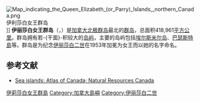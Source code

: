 {{coord|78|0|0|N|95|0|0|W|display=title}}
{{NoteTA
|G1 = Unit
|G2 = PoliticiansUK
|G3 = Toponym
}}
[[File:Map_indicating_the_Queen_Elizabeth_(or_Parry)_Islands,_northern_Canada.png|thumb]]伊利莎白女王群岛<br />{{legend|#ffff66|[[努那福特|努那福特]]}}{{legend|#ffccff|[[西北地区_(加拿大)|西北地区]]}}{{legend|#d5fe94|[[魁北克|魁北克]]}}{{legend|#ffffcc|[[格陵兰|格陵兰]]}}]]
'''伊丽莎白女王群岛'''（{{lang-en|Queen Elizabeth Islands}}，{{lang-fr|Îles de la Reine-Élisabeth}}）是[[加拿大|加拿大]][[北极群岛|北极群岛]]最北的[[群岛|群岛]]，总面积418,961[[平方公里|平方公里]]。群岛拥有若-{干面}-积较大的[[岛屿|岛屿]]，主要的岛屿包括[[埃尔斯米尔岛|埃尔斯米尔岛]]、[[巴瑟斯特島|巴瑟斯特島]]等。群岛是为纪念[[伊丽莎白二世|伊丽莎白二世]]在1953年加冕为女王而以她的名字命名。

== 参考文献 ==
<div class="references-small">
<references />
* {{en}}[https://web.archive.org/web/20130122002132/http://atlas.nrcan.gc.ca/site/english/learningresources/facts/islands.html Sea islands: Atlas of Canada; Natural Resources Canada]
</div>

{{北冰洋島嶼}}
{{Authority control}}
{{CA-stub}}
{{DEFAULTSORT:Queen Elizabeth Islands}}

[[Category:伊莉莎白女王群島|]]
[[Category:加拿大島嶼|Category:加拿大島嶼]]
[[Category:伊丽莎白二世|Category:伊丽莎白二世]]
